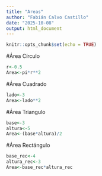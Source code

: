 ```yaml
---
title: "Areas"
author: "Fabián Calvo Castillo"
date: "2025-10-08"
output: html_document
---
```


```r
knitr::opts_chunk$set(echo = TRUE)
```

#Área Círculo
```r
r<-0.5
Area<-pi*r**2
```

#Área Cuadrado
```r
lado<-3
Area<-lado**2
```

#Área Triangulo
```r
base<-3
altura<-5
Area<-(base*altura)/2
```

#Área Rectángulo
```r
base_rec<-4
altura_rec<-3
Area<-base_rec*altura_rec
```

